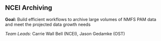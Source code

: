## NCEI Archiving

**Goal:** Build efficient workflows to archive large volumes of NMFS PAM data and meet the projected data growth needs

*Team Leads:* Carrie Wall Bell (NCEI), Jason Gedamke (OST)